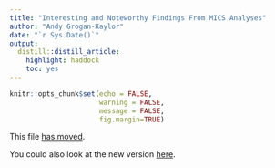 ```yaml
---
title: "Interesting and Noteworthy Findings From MICS Analyses"
author: "Andy Grogan-Kaylor"
date: "`r Sys.Date()`"
output:
  distill::distill_article:
    highlight: haddock
    toc: yes
---
```


```r

knitr::opts_chunk$set(echo = FALSE,
                      warning = FALSE,
                      message = FALSE,
                      fig.margin=TRUE)

```

This file [has moved](../MICS/MICS.html).

You could also look at the new version [here](https://agrogan1.github.io/research/MICS/presentation/MICS-presentation.html#1).